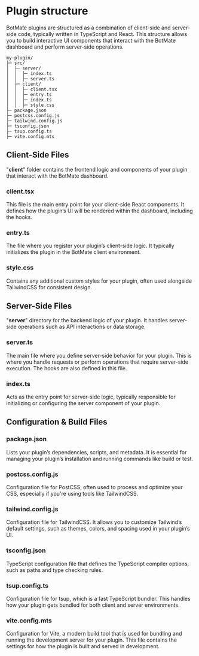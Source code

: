 # Plugin structure

BotMate plugins are structured as a combination of client-side and server-side code, typically written in TypeScript and React.
This structure allows you to build interactive UI components that interact with the BotMate dashboard and perform server-side operations.

```
my-plugin/
├─ src/
│  ├─ server/
│  │  ├─ index.ts
│  │  ├─ server.ts
│  ├─ client/
│  │  ├─ client.tsx
│  │  ├─ entry.ts
│  │  ├─ index.ts
│  │  ├─ style.css
├─ package.json
├─ postcss.config.js
├─ tailwind.config.js
├─ tsconfig.json
├─ tsup.config.ts
├─ vite.config.mts
```

## Client-Side Files

"**client**" folder contains the frontend logic and components of your plugin that interact with the BotMate dashboard.

### client.tsx

This file is the main entry point for your client-side React components. It defines how the plugin’s UI will be rendered within the dashboard, including the hooks.

### entry.ts

The file where you register your plugin’s client-side logic. It typically initializes the plugin in the BotMate client environment.

### style.css

Contains any additional custom styles for your plugin, often used alongside TailwindCSS for consistent design.

## Server-Side Files

"**server**" directory for the backend logic of your plugin. It handles server-side operations such as API interactions or data storage.

### server.ts

The main file where you define server-side behavior for your plugin. This is where you handle requests or perform operations that require server-side execution. The hooks are also defined in this file.

### index.ts

Acts as the entry point for server-side logic, typically responsible for initializing or configuring the server component of your plugin.

## Configuration & Build Files

### package.json

Lists your plugin’s dependencies, scripts, and metadata. It is essential for managing your plugin’s installation and running commands like build or test.

### postcss.config.js

Configuration file for PostCSS, often used to process and optimize your CSS, especially if you're using tools like TailwindCSS.

### tailwind.config.js

Configuration file for TailwindCSS. It allows you to customize Tailwind’s default settings, such as themes, colors, and spacing used in your plugin’s UI.

### tsconfig.json

TypeScript configuration file that defines the TypeScript compiler options, such as paths and type checking rules.

### tsup.config.ts

Configuration file for tsup, which is a fast TypeScript bundler. This handles how your plugin gets bundled for both client and server environments.

### vite.config.mts

Configuration for Vite, a modern build tool that is used for bundling and running the development server for your plugin. This file contains the settings for how the plugin is built and served in development.
